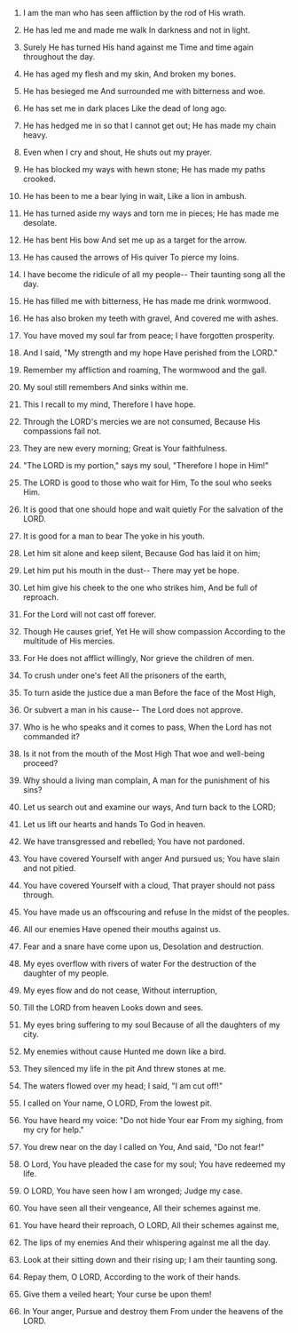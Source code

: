 
1. I am the man who has seen affliction by the rod of His wrath.

2. He has led me and made me walk In darkness and not in light.

3. Surely He has turned His hand against me Time and time again throughout the day.

4. He has aged my flesh and my skin, And broken my bones.

5. He has besieged me And surrounded me with bitterness and woe.

6. He has set me in dark places Like the dead of long ago.

7. He has hedged me in so that I cannot get out; He has made my chain heavy.

8. Even when I cry and shout, He shuts out my prayer.

9. He has blocked my ways with hewn stone; He has made my paths crooked.

10. He has been to me a bear lying in wait, Like a lion in ambush.

11. He has turned aside my ways and torn me in pieces; He has made me desolate.

12. He has bent His bow And set me up as a target for the arrow.

13. He has caused the arrows of His quiver To pierce my loins.

14. I have become the ridicule of all my people-- Their taunting song all the day.

15. He has filled me with bitterness, He has made me drink wormwood.

16. He has also broken my teeth with gravel, And covered me with ashes.

17. You have moved my soul far from peace; I have forgotten prosperity.

18. And I said, "My strength and my hope Have perished from the LORD."

19. Remember my affliction and roaming, The wormwood and the gall.

20. My soul still remembers And sinks within me.

21. This I recall to my mind, Therefore I have hope.

22. Through the LORD's mercies we are not consumed, Because His compassions fail not.

23. They are new every morning; Great is Your faithfulness.

24. "The LORD is my portion," says my soul, "Therefore I hope in Him!"

25. The LORD is good to those who wait for Him, To the soul who seeks Him.

26. It is good that one should hope and wait quietly For the salvation of the LORD.

27. It is good for a man to bear The yoke in his youth.

28. Let him sit alone and keep silent, Because God has laid it on him;

29. Let him put his mouth in the dust-- There may yet be hope.

30. Let him give his cheek to the one who strikes him, And be full of reproach.

31. For the Lord will not cast off forever.

32. Though He causes grief, Yet He will show compassion According to the multitude of His mercies.

33. For He does not afflict willingly, Nor grieve the children of men.

34. To crush under one's feet All the prisoners of the earth,

35. To turn aside the justice due a man Before the face of the Most High,

36. Or subvert a man in his cause-- The Lord does not approve.

37. Who is he who speaks and it comes to pass, When the Lord has not commanded it?

38. Is it not from the mouth of the Most High That woe and well-being proceed?

39. Why should a living man complain, A man for the punishment of his sins?

40. Let us search out and examine our ways, And turn back to the LORD;

41. Let us lift our hearts and hands To God in heaven.

42. We have transgressed and rebelled; You have not pardoned.

43. You have covered Yourself with anger And pursued us; You have slain and not pitied.

44. You have covered Yourself with a cloud, That prayer should not pass through.

45. You have made us an offscouring and refuse In the midst of the peoples.

46. All our enemies Have opened their mouths against us.

47. Fear and a snare have come upon us, Desolation and destruction.

48. My eyes overflow with rivers of water For the destruction of the daughter of my people.

49. My eyes flow and do not cease, Without interruption,

50. Till the LORD from heaven Looks down and sees.

51. My eyes bring suffering to my soul Because of all the daughters of my city.

52. My enemies without cause Hunted me down like a bird.

53. They silenced my life in the pit And threw stones at me.

54. The waters flowed over my head; I said, "I am cut off!"

55. I called on Your name, O LORD, From the lowest pit.

56. You have heard my voice: "Do not hide Your ear From my sighing, from my cry for help."

57. You drew near on the day I called on You, And said, "Do not fear!"

58. O Lord, You have pleaded the case for my soul; You have redeemed my life.

59. O LORD, You have seen how I am wronged; Judge my case.

60. You have seen all their vengeance, All their schemes against me.

61. You have heard their reproach, O LORD, All their schemes against me,

62. The lips of my enemies And their whispering against me all the day.

63. Look at their sitting down and their rising up; I am their taunting song.

64. Repay them, O LORD, According to the work of their hands.

65. Give them a veiled heart; Your curse be upon them!

66. In Your anger, Pursue and destroy them From under the heavens of the LORD.


